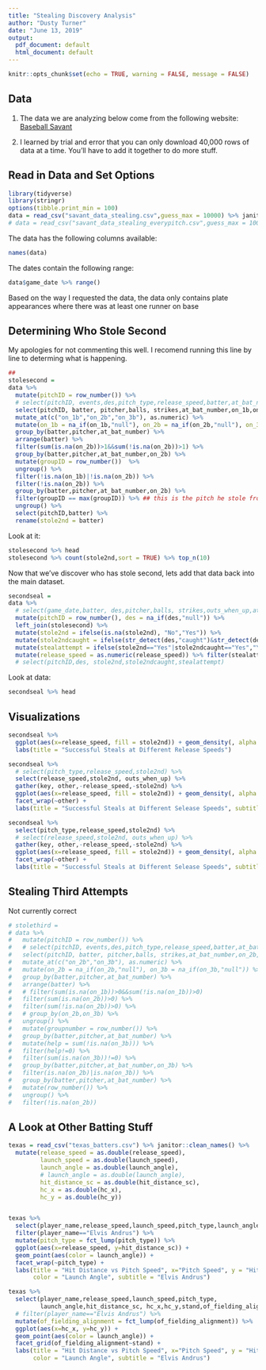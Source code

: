 ```yaml
---
title: "Stealing Discovery Analysis"
author: "Dusty Turner"
date: "June 13, 2019"
output:
  pdf_document: default
  html_document: default
---
```


```r
knitr::opts_chunk$set(echo = TRUE, warning = FALSE, message = FALSE)
```

## Data

1. The data we are analyzing below come from the following website: [Baseball Savant]("https://baseballsavant.mlb.com/statcast_search")

2. I learned by trial and error that you can only download 40,000 rows of data at a time.  You'll have to add it together to do more stuff.  

## Read in Data and Set Options

```r
library(tidyverse)
library(stringr)
options(tibble.print_min = 100)
data = read_csv("savant_data_stealing.csv",guess_max = 10000) %>% janitor::clean_names()
# data = read_csv("savant_data_stealing_everypitch.csv",guess_max = 10000) %>% janitor::clean_names()
```

The data has the following columns available:

```r
names(data)
```

The dates contain the following range:

```r
data$game_date %>% range()
```

Based on the way I requested the data, the data only contains plate appearances where there was at least one runner on base

## Determining Who Stole Second

My apologies for not commenting this well.  I recomend running this line by line to determing what is happening.

```r
##  
stolesecond =
data %>% 
  mutate(pitchID = row_number()) %>%
  # select(pitchID, events,des,pitch_type,release_speed,batter,at_bat_number,on_1b,on_2b,on_3b) %>%
  select(pitchID, batter, pitcher,balls, strikes,at_bat_number,on_1b,on_2b,on_3b) %>%
  mutate_at(c("on_1b","on_2b","on_3b"), as.numeric) %>%
  mutate(on_1b = na_if(on_1b,"null"), on_2b = na_if(on_2b,"null"), on_3b = na_if(on_3b,"null")) %>%
  group_by(batter,pitcher,at_bat_number) %>%
  arrange(batter) %>%
  filter(sum(is.na(on_2b))>1&&sum(!is.na(on_2b))>1) %>%
  group_by(batter,pitcher,at_bat_number,on_2b) %>%
  mutate(groupID = row_number())  %>%
  ungroup() %>%
  filter(!is.na(on_1b)|!is.na(on_2b)) %>%
  filter(!is.na(on_2b)) %>%
  group_by(batter,pitcher,at_bat_number,on_2b) %>%
  filter(groupID == max(groupID)) %>% ## this is the pitch he stole from 1st to second 
  ungroup() %>%
  select(pitchID,batter) %>%
  rename(stole2nd = batter) 
```

Look at it:

```r
stolesecond %>% head
stolesecond %>% count(stole2nd,sort = TRUE) %>% top_n(10)
```

Now that we've discover who has stole second, lets add that data back into the main dataset.

```r
secondseal =
data %>%
  # select(game_date,batter, des,pitcher,balls, strikes,outs_when_up,at_bat_number,on_1b,on_2b,on_3b, release_speed,pitch_type) %>%
  mutate(pitchID = row_number(), des = na_if(des,"null")) %>%
  left_join(stolesecond) %>%
  mutate(stole2nd = ifelse(is.na(stole2nd), "No","Yes")) %>% 
  mutate(stole2ndcaught = ifelse(str_detect(des,"caught")&str_detect(des,"2nd base"), "Yes", "No")) %>% 
  mutate(stealattempt = ifelse(stole2nd=="Yes"|stole2ndcaught=="Yes","Yes","No")) %>%
  mutate(release_speed = as.numeric(release_speed)) %>% filter(stealattempt == "Yes")
  # select(pitchID,des, stole2nd,stole2ndcaught,stealattempt) 
```

Look at data:

```r
secondseal %>% head
```

\newpage

## Visualizations


```r
secondseal %>% 
  ggplot(aes(x=release_speed, fill = stole2nd)) + geom_density(, alpha = .5) +
  labs(title = "Successful Steals at Different Release Speeds")
```

```r
secondseal %>% 
  # select(pitch_type,release_speed,stole2nd) %>%
  select(release_speed,stole2nd, outs_when_up) %>%
  gather(key, other,-release_speed,-stole2nd) %>%
  ggplot(aes(x=release_speed, fill = stole2nd)) + geom_density(, alpha = .5) +
  facet_wrap(~other) +
  labs(title = "Successful Steals at Different Selease Speeds", subtitle = "By Number of Outs")
```

```r
secondseal %>% 
  select(pitch_type,release_speed,stole2nd) %>%
  # select(release_speed,stole2nd, outs_when_up) %>%
  gather(key, other,-release_speed,-stole2nd) %>%
  ggplot(aes(x=release_speed, fill = stole2nd)) + geom_density(, alpha = .5) +
  facet_wrap(~other) +
  labs(title = "Successful Steals at Different Selease Speeds", subtitle = "By Pitch Type")
```

## Stealing Third Attempts

Not currently correct

```r
# stolethird =
# data %>% 
#   mutate(pitchID = row_number()) %>%
#   # select(pitchID, events,des,pitch_type,release_speed,batter,at_bat_number,on_1b,on_2b,on_3b) %>%
#   select(pitchID, batter, pitcher,balls, strikes,at_bat_number,on_2b,on_3b) %>%
#   mutate_at(c("on_2b","on_3b"), as.numeric) %>%
#   mutate(on_2b = na_if(on_2b,"null"), on_3b = na_if(on_3b,"null")) %>%
#   group_by(batter,pitcher,at_bat_number) %>%
#   arrange(batter) %>%
#   # filter(sum(is.na(on_1b))>0&&sum(!is.na(on_1b))>0)
#   filter(sum(is.na(on_2b))>0) %>%
#   filter(sum(!is.na(on_2b))>0) %>%
#   # group_by(on_2b,on_3b) %>%
#   ungroup() %>%
#   mutate(groupnumber = row_number()) %>%
#   group_by(batter,pitcher,at_bat_number) %>%
#   mutate(help = sum(!is.na(on_3b))) %>%
#   filter(help!=0) %>%
#   filter(sum(is.na(on_3b))!=0) %>%
#   group_by(batter,pitcher,at_bat_number,on_3b) %>%
#   filter(is.na(on_2b)|is.na(on_3b)) %>%
#   group_by(batter,pitcher,at_bat_number) %>%
#   mutate(row_number()) %>%
#   ungroup() %>%
#   filter(!is.na(on_2b))

```

\newpage


## A Look at Other Batting Stuff

```r
texas = read_csv("texas_batters.csv") %>% janitor::clean_names() %>%
  mutate(release_speed = as.double(release_speed), 
         launch_speed = as.double(launch_speed), 
         launch_angle = as.double(launch_angle),
         # launch_angle = as.double(launch_angle),
         hit_distance_sc = as.double(hit_distance_sc),
         hc_x = as.double(hc_x),
         hc_y = as.double(hc_y))


texas %>% 
  select(player_name,release_speed,launch_speed,pitch_type,launch_angle,hit_distance_sc) %>%
  filter(player_name=="Elvis Andrus") %>%
  mutate(pitch_type = fct_lump(pitch_type)) %>%
  ggplot(aes(x=release_speed, y=hit_distance_sc)) +
  geom_point(aes(color = launch_angle)) +
  facet_wrap(~pitch_type) +
  labs(title = "Hit Distance vs Pitch Speed", x="Pitch Speed", y = "Hit Distance", 
       color = "Launch Angle", subtitle = "Elvis Andrus")


```



```r
texas %>% 
  select(player_name,release_speed,launch_speed,pitch_type,
         launch_angle,hit_distance_sc, hc_x,hc_y,stand,of_fielding_alignment) %>%
  # filter(player_name=="Elvis Andrus") %>%
  mutate(of_fielding_alignment = fct_lump(of_fielding_alignment)) %>%
  ggplot(aes(x=hc_x, y=hc_y)) +
  geom_point(aes(color = launch_angle)) +
  facet_grid(of_fielding_alignment~stand) +
  labs(title = "Hit Distance vs Pitch Speed", x="Pitch Speed", y = "Hit Distance", 
       color = "Launch Angle", subtitle = "Elvis Andrus")

```